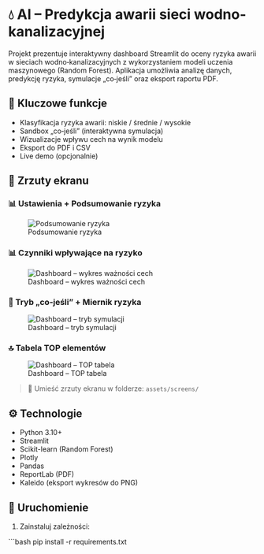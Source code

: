 # 💧 AI – Predykcja awarii sieci wodno-kanalizacyjnej

Projekt prezentuje interaktywny dashboard Streamlit do oceny ryzyka awarii w sieciach wodno‑kanalizacyjnych z wykorzystaniem modeli uczenia maszynowego (Random Forest). Aplikacja umożliwia analizę danych, predykcję ryzyka, symulacje „co‑jeśli” oraz eksport raportu PDF.

## 🧠 Kluczowe funkcje

- Klasyfikacja ryzyka awarii: niskie / średnie / wysokie
- Sandbox „co‑jeśli” (interaktywna symulacja)
- Wizualizacje wpływu cech na wynik modelu
- Eksport do PDF i CSV
- Live demo (opcjonalnie)

## 📸 Zrzuty ekranu

### 📊 Ustawienia + Podsumowanie ryzyka
![Podsumowanie ryzyka](assets/screens/dashboard_1.png)

### 📊 Czynniki wpływające na ryzyko
![Dashboard – wykres ważności cech](assets/screens/dashboard_2.png)

### 🧪 Tryb „co‑jeśli” + Miernik ryzyka
![Dashboard – tryb symulacji](assets/screens/dashboard_3.png)

### 🔝 Tabela TOP elementów
![Dashboard – TOP tabela](assets/screens/dashboard_4.png)

> 📁 Umieść zrzuty ekranu w folderze: `assets/screens/`

## ⚙️ Technologie

- Python 3.10+
- Streamlit
- Scikit-learn (Random Forest)
- Plotly
- Pandas
- ReportLab (PDF)
- Kaleido (eksport wykresów do PNG)

## 🚀 Uruchomienie

1. Zainstaluj zależności:

```bash
pip install -r requirements.txt
